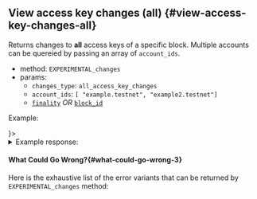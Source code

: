 
## View access key changes (all) {#view-access-key-changes-all}

Returns changes to <strong>all</strong> access keys of a specific block.
Multiple accounts can be quereied by passing an array of `account_ids`.

- method: `EXPERIMENTAL_changes`
- params:
  - `changes_type`: `all_access_key_changes`
  - `account_ids`: `[ "example.testnet", "example2.testnet"]`
  - [`finality`](/api/rpc/setup#using-finality-param) _OR_ [`block_id`](/api/rpc/setup#using-block_id-param)

Example:

<Tabs>
  <TabItem value="json" label="JSON" default>
    <RequestJson />
  </TabItem>
  <TabItem value="js" label="🌐 JavaScript" label="JavaScript">
    <RequestJs />
  </TabItem>
  <TabItem value="http" label="HTTPie">
    <RequestBash />
  </TabItem>
  <TabItem value="Lantstool" label={<LantstoolLabel />}>
    <TryOutOnLantstool path="docs/5.api/rpc/get-changes-for-account-keys.json" />
  </TabItem>
</Tabs>

<details>
  <summary>Example response: </summary>
  <ResponseJson />
</details>

#### What Could Go Wrong?{#what-could-go-wrong-3}

<ErrorSchemaDescription />

Here is the exhaustive list of the error variants that can be returned
by `EXPERIMENTAL_changes` method:

<ErrorSchemaTable />

